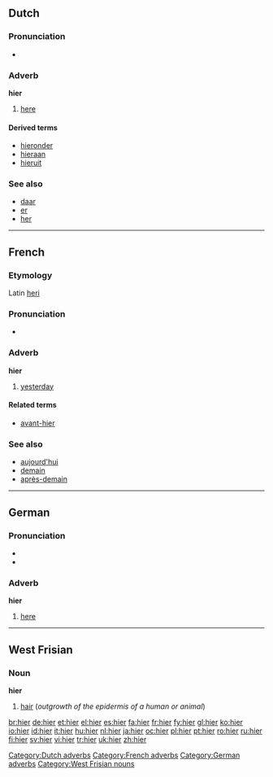 {{see|hier-}}
==Dutch==

===Pronunciation===
*{{audio|Nl-hier.ogg|audio}}

===Adverb===
'''hier'''

# [[here]]

====Derived terms====
{{top4}}
* [[hieronder]]
* [[hieraan]]
* [[hieruit]]
{{bottom}}

===See also===
* [[daar]]
* [[er#Dutch|er]]
* [[her#Dutch|her]]

[[Category:Dutch adverbs]]

----

==French==

===Etymology===
Latin [[heri]]

===Pronunciation===
*{{audio|Fr-hier.ogg|audio}}

===Adverb===
'''hier'''

# [[yesterday]]

====Related terms====
* [[avant-hier]]

===See also===
* [[aujourd'hui]]
* [[demain]]
* [[après-demain]]

[[Category:French adverbs]]

----

==German==

===Pronunciation===
*{{audio|De-at-hier.ogg|audio (Austria)}}
* {{IPA|[hiːɐ]}}

===Adverb===
'''hier'''

# [[here]]

[[Category:German adverbs]]

----

==West Frisian==

===Noun===
'''hier''' {{n}}

# [[hair]] (''outgrowth of the epidermis of a human or animal'')

[[Category:West Frisian nouns]]

[[br:hier]]
[[de:hier]]
[[et:hier]]
[[el:hier]]
[[es:hier]]
[[fa:hier]]
[[fr:hier]]
[[fy:hier]]
[[gl:hier]]
[[ko:hier]]
[[io:hier]]
[[id:hier]]
[[it:hier]]
[[hu:hier]]
[[nl:hier]]
[[ja:hier]]
[[oc:hier]]
[[pl:hier]]
[[pt:hier]]
[[ro:hier]]
[[ru:hier]]
[[fi:hier]]
[[sv:hier]]
[[vi:hier]]
[[tr:hier]]
[[uk:hier]]
[[zh:hier]]